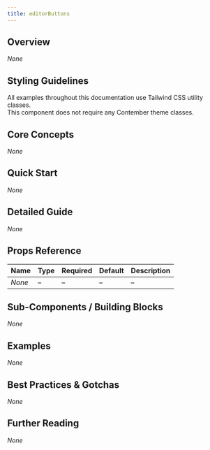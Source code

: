 ```yaml
---
title: editorButtons
---
```


<!-- Edited by human: false -->
<!-- Examples count: 0 -->
<!-- Source examples: 0 -->
<!-- Playground examples: 0 -->
<!-- External examples: 0 -->
<!-- Import examples: 0 -->

## Overview
_None_

## Styling Guidelines
All examples throughout this documentation use Tailwind CSS utility classes.  
This component does not require any Contember theme classes.

## Core Concepts
_None_

## Quick Start
_None_

## Detailed Guide
_None_

## Props Reference
| Name | Type | Required | Default | Description |
|------|------|----------|---------|-------------|
| _None_ | – | – | – | – |

## Sub-Components / Building Blocks
_None_

## Examples
_None_

## Best Practices & Gotchas
_None_

## Further Reading
_None_

<!-- End of Generated Documentation -->